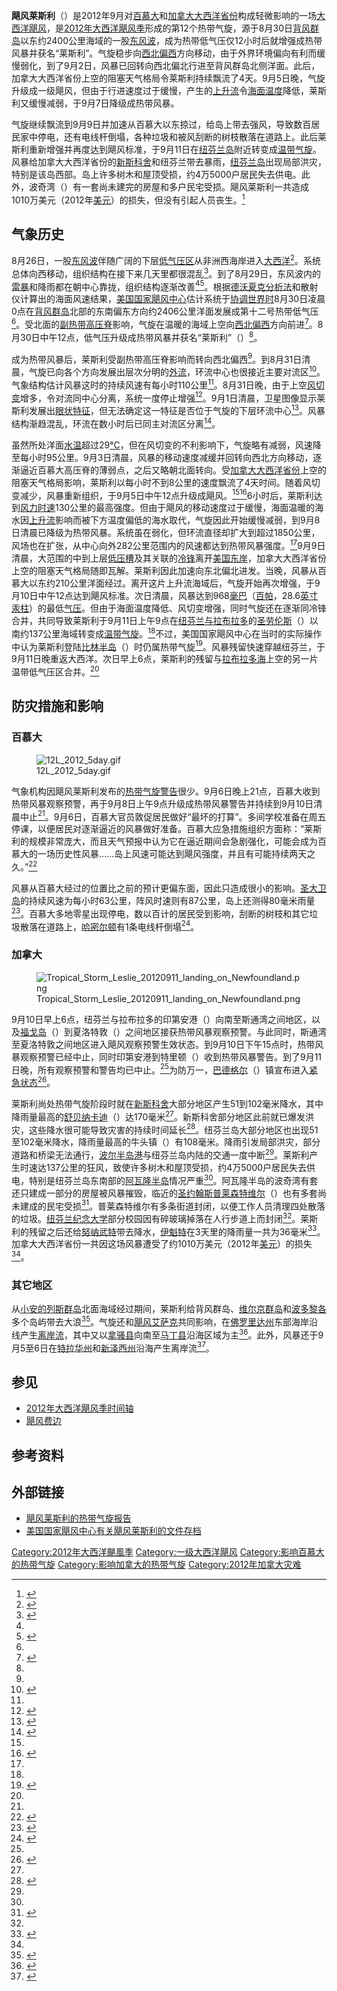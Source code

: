 {{Infobox Hurricane
| Name=飓风莱斯利<br />{{lang|en|Hurricane Leslie}}
| Type=飓风
| Year=2012
| Basin=Atl
| Image location=Leslie Sept 5 2012 1710Z.jpg
| Image name=9月5日，即将升级成飓风的莱斯利
| Formed=2012年8月30日
| Dissipated=2012年9月12日
| Extratropical=2012年9月11日
| 1-min winds=70
| Damages=10.1
| Pressure=968
| Fatalities=无
| Areas=[[背风群岛_(加勒比海)|背风群岛]]、[[百慕大|百慕大]]、[[加拿大大西洋省份|加拿大大西洋省份]]
| Hurricane season=[[2012年大西洋飓风季|2012年大西洋飓风季]]
}}
'''飓风莱斯利'''（{{lang-en|Hurricane Leslie}}）是2012年9月对[[百慕大|百慕大]]和[[加拿大大西洋省份|加拿大大西洋省份]]构成轻微影响的一场[[大西洋飓风季|大西洋飓风]]，是[[2012年大西洋飓风季|2012年大西洋飓风季]]形成的第12个热带气旋，源于8月30日[[背风群岛_(加勒比海)|背风群岛]]以东约2400公里海域的一股[[东风波|东风波]]，成为热带低气压仅12小时后就增强成热带风暴并获名“莱斯利”。气旋稳步向[[罗盘方位|西北偏西]]方向移动，由于外界环境偏向有利而缓慢弱化，到了9月2日，风暴已回转向西北偏北行进至背风群岛北侧洋面。此后，加拿大大西洋省份上空的阻塞天气格局令莱斯利持续飘流了4天。9月5日晚，气旋升级成一级飓风，但由于行进速度过于缓慢，产生的[[上升流|上升流]]令[[海面温度|海面温度]]降低，莱斯利又缓慢减弱，于9月7日降级成热带风暴。

气旋继续飘流到9月9日并加速从百慕大以东掠过，给岛上带去强风，导致数百居民家中停电，还有电线杆倒塌，各种垃圾和被风刮断的树枝散落在道路上。此后莱斯利重新增强并再度达到飓风标准，于9月11日在[[纽芬兰岛|纽芬兰岛]]附近转变成[[温带气旋|温带气旋]]。风暴给加拿大大西洋省份的[[新斯科舍|新斯科舍]]和纽芬兰带去暴雨，[[纽芬兰岛|纽芬兰岛]]出现局部洪灾，特别是该岛西部。岛上许多树木和屋顶受损，约4万5000户居民失去供电。此外，波奇湾（{{lang|en|Pouch Cove}}）有一套尚未建完的房屋和多户民宅受损。飓风莱斯利一共造成1010万美元（2012年[[美元|美元]]）的损失，但没有引起人员丧生。<ref name="AON">{{cite report | publisher = Aon Benfield | page = 2 | accessdate = 2015-09-12 | format = PDF | archiveurl = https://web.archive.org/web/20150630110302/http://thoughtleadership.aonbenfield.com/Documents/20121004_if_global_cat_recap_september.pdf | url = http://thoughtleadership.aonbenfield.com/Documents/20121004_if_global_cat_recap_september.pdf | title = September 2012 Global Catastrophe Recap | archivedate = 2015-06-30 | deadurl = no | date =  }}</ref>

== 气象历史 ==
{{storm path|Leslie 2012 track.png}}
8月26日，一股[[东风波|东风波]]伴随广阔的下层[[低气压|低气压区]]从非洲西海岸进入[[大西洋|大西洋]]<ref name="tcr">{{cite report | url = http://www.nhc.noaa.gov/data/tcr/AL122012_Leslie.pdf | title = Tropical Cyclone Report: Hurricane Leslie | author = Stacy R. Stewart | date = 2013-01-27 | publisher = National Hurricane Center | work = National Oceanic and Atmospheric Administration | accessdate = 2015-09-11 | format = PDF | archivedate = 2013-12-04 | deadurl = no | archiveurl = https://web.archive.org/web/20131204051858/http://www.nhc.noaa.gov/data/tcr/AL122012_Leslie.pdf }}</ref>。系统总体向西移动，组织结构在接下来几天里都很混乱<ref>{{cite report | author = Lixion A. Avila | work = National Hurricane Center | publisher = National Oceanic and Atmospheric Administration | date = 2012-08-28 | accessdate = 2015-09-11 | title = Tropical Weather Outlook | url = http://www.nhc.noaa.gov/archive/text/TWOAT/2012/TWOAT.201208281810.txt | archiveurl = https://web.archive.org/web/20150911071741/http://www.nhc.noaa.gov/archive/text/TWOAT/2012/TWOAT.201208281810.txt | archivedate = 2015-09-11 | deadurl = no | format = TXT }}</ref>。到了8月29日，东风波内的[[雷暴|雷暴]]和降雨都在朝中心靠拢，组织结构逐渐改善<ref name="tcr" /><ref>{{cite report | author = Daniel P. Brown | work = National Hurricane Center | publisher = National Oceanic and Atmospheric Administration | date = 2012-08-29 | accessdate = 2015-09-11 | title = Tropical Weather Outlook | url = http://www.nhc.noaa.gov/archive/text/TWOAT/2012/TWOAT.201208292329.txt | archiveurl = https://web.archive.org/web/20150911072018/http://www.nhc.noaa.gov/archive/text/TWOAT/2012/TWOAT.201208292329.txt | archivedate = 2015-09-11 | deadurl = no | format = TXT }}</ref>。根据[[德沃夏克分析法|德沃夏克分析法]]和散射仪计算出的海面风速结果，[[国家飓风中心|美国国家飓风中心]]估计系统于[[协调世界时|协调世界时]]8月30日凌晨0点在[[背风群岛_(加勒比海)|背风群岛]]北部的东南偏东方向约2406公里洋面发展成第十二号热带低气压<ref name="tcr" />。受北面的[[副热带高压脊|副热带高压脊]]影响，气旋在温暖的海域上空向[[罗盘方位|西北偏西]]方向前进<ref name="Dis1">{{cite report | author = Eric S. Blake | work = National Hurricane Center | publisher = National Oceanic and Atmospheric Administration | date = 2012-08-30 | accessdate = 2015-09-11 | title = Tropical Depression Twelve Discussion Number One | url = http://www.nhc.noaa.gov/archive/2012/al12/al122012.discus.001.shtml | archivedate = 2015-07-10 | deadurl = no | archiveurl = https://web.archive.org/web/20150710003041/http://www.nhc.noaa.gov/archive/2012/al12/al122012.discus.001.shtml }}</ref>。{{lang|en|[[协调世界时|UTC]]}}8月30日中午12点，低气压升级成热带风暴并获名“莱斯利”（{{lang|en|Leslie}}）<ref name="tcr" />。

成为热带风暴后，莱斯利受副热带高压脊影响而转向西北偏西<ref name="tcr" />。到8月31日清晨，气旋已向各个方向发展出层次分明的[[外流_(气象学)|外流]]，环流中心也很接近主要对流区<ref>{{cite report | author = Robbie R. Berg | work = National Hurricane Center | publisher = National Oceanic and Atmospheric Administration | date = 2012-08-31 | accessdate = 2015-09-11 | url = http://www.nhc.noaa.gov/archive/2012/al12/al122012.discus.004.shtml | archiveurl = https://web.archive.org/web/20150709203603/http://www.nhc.noaa.gov/archive/2012/al12/al122012.discus.004.shtml | title = Tropical Storm Leslie Discussion Number Four | archivedate = 2015-07-09 | deadurl = no }}</ref>。气象结构估计风暴这时的持续风速有每小时110公里<ref name="tcr" />。8月31日晚，由于上空[[风切变|风切变]]增多，令对流同中心分离，系统一度停止增强<ref>{{cite report | author = Eric S. Blake | work = National Hurricane Center | publisher = National Oceanic and Atmospheric Administration | date = 2012-08-31 | accessdate = 2015-09-11 | title = Tropical Storm Leslie Discussion Number Five | archivedate = 2015-07-09 | deadurl = no | archiveurl = https://web.archive.org/web/20150709235943/http://www.nhc.noaa.gov/archive/2012/al12/al122012.discus.005.shtml | url = http://www.nhc.noaa.gov/archive/2012/al12/al122012.discus.005.shtml }}</ref>。9月1日清晨，卫星图像显示莱斯利发展出[[风眼|眼状特征]]，但无法确定这一特征是否位于气旋的下层环流中心<ref>{{cite report | author = Robbie R. Berg | work = National Hurricane Center | publisher = National Oceanic and Atmospheric Administration | date = 2012-09-01 | archiveurl = https://web.archive.org/web/20150709230640/http://www.nhc.noaa.gov/archive/2012/al12/al122012.discus.008.shtml | deadurl = no | accessdate = 2015-09-11 | url = http://www.nhc.noaa.gov/archive/2012/al12/al122012.discus.008.shtml | title = Tropical Storm Leslie Discussion Number Eight | archivedate = 2015-07-09 }}</ref>。风暴结构渐趋混乱，环流在数小时后已同主对流区分离<ref>{{cite report | author = Eric S. Blake | work = National Hurricane Center | publisher = National Oceanic and Atmospheric Administration | date = 2012-09-01 | archiveurl = https://web.archive.org/web/20150710013003/http://www.nhc.noaa.gov/archive/2012/al12/al122012.discus.009.shtml | deadurl = no | accessdate = 2015-09-11 | title = Tropical Storm Leslie Discussion Number Nine | archivedate = 2015-07-10 | url = http://www.nhc.noaa.gov/archive/2012/al12/al122012.discus.009.shtml }}</ref>。

虽然所处洋面[[海面温度|水温]]超过29[[摄氏度|°C]]，但在风切变的不利影响下，气旋略有减弱，风速降至每小时95公里。9月3日清晨，风暴的移动速度减缓并回转向西北方向移动，逐渐逼近百慕大高压脊的薄弱点，之后又略朝北面转向。受[[加拿大大西洋省份|加拿大大西洋省份]]上空的阻塞天气格局影响，莱斯利以每小时不到8公里的速度飘流了4天时间。随着风切变减少，风暴重新组织，于{{lang|en|UTC}}9月5日中午12点升级成飓风。<ref name="tcr" /><ref>{{cite report | author = Stacy R. Stewart | title = Hurricane Leslie Tropical Cyclone Update | publisher = National Oceanic and Atmospheric Administration | date = 2012-09-05 | work = National Hurricane Center | accessdate = 2015-09-11 | deadurl = no | archiveurl = https://web.archive.org/web/20150523055741/http://www.nhc.noaa.gov/archive/2012/al12/al122012.update.09051753.shtml | url = http://www.nhc.noaa.gov/archive/2012/al12/al122012.update.09051753.shtml? | archivedate = 2015-05-23 }}</ref>6小时后，莱斯利达到[[最大持续风速|风力时速]]130公里的最高强度。但由于飓风的移动速度过于缓慢，海面温暖的海水因[[上升流|上升流]]影响而被下方温度偏低的海水取代，气旋因此开始缓慢减弱，到9月8日清晨已降级为热带风暴。系统虽在弱化，但环流直径却扩大到超过1850公里，风场也在扩张，从中心向外282公里范围内的风速都达到热带风暴强度。<ref name="tcr" />9月9日清晨，大范围的中到上层[[低压槽|低压槽]]及其关联的[[冷锋|冷锋]]离开[[美国东岸|美国东岸]]，加拿大大西洋省份上空的阻塞天气格局随即瓦解。莱斯利因此加速向东北偏北进发。当晚，风暴从百慕大以东约210公里洋面经过。离开这片上升流海域后，气旋开始再次增强，于{{lang|en|UTC}}9月10日中午12点达到飓风标准。次日清晨，风暴达到968[[巴|毫巴]]（[[帕斯卡|百帕]]，28.6[[英寸汞柱|英寸汞柱]]）的最低[[气压|气压]]。但由于海面温度降低、风切变增强，同时气旋还在逐渐同冷锋合并，共同导致莱斯利于{{lang|en|UTC}}9月11日上午9点在[[纽芬兰与拉布拉多|纽芬兰与拉布拉多]]的[[圣劳伦斯_(纽芬兰与拉布拉多)|圣劳伦斯]]（{{lang|en|St. Lawrence}}）以南约137公里海域转变成[[温带气旋|温带气旋]]。<ref name="tcr" />不过，美国国家飓风中心在当时的实际操作中认为莱斯利登陆[[比林半岛|比林半岛]]（{{lang|en|Burin Peninsula}}）时仍属热带气旋<ref>{{cite web | author1 = Lixion A. Avila | author2 = Robbie R. Berg | work = National Hurricane Center | publisher = National Oceanic and Atmospheric Administration | date = 2012-09-11 | accessdate = 2015-09-11 | title = Tropical Storm Leslie Public Advisory Forty-Eight A | url = http://www.nhc.noaa.gov/archive/2012/al12/al122012.public_a.048.shtml? | deadurl = no | archiveurl = https://web.archive.org/web/20150523055238/http://www.nhc.noaa.gov/archive/2012/al12/al122012.public_a.048.shtml | archivedate = 2015-05-23 }}</ref>。风暴残留快速穿越纽芬兰，于9月11日晚重返大西洋。{{lang|en|UTC}}次日早上6点，莱斯利的残留与[[拉布拉多海|拉布拉多海]]上空的另一片温带低气压区合并。<ref name="tcr" />

== 防灾措施和影响 ==

=== 百慕大 ===
[[File:12L_2012_5day.gif|thumb]]

气象机构因飓风莱斯利发布的[[热带气旋警告|热带气旋警告]]很少。{{lang|en|UTC}}9月6日晚上21点，百慕大收到热带风暴观察预警，再于{{lang|en|UTC}}9月8日上午9点升级成热带风暴警告并持续到9月10日清晨中止<ref name="tcr" />。9月6日，百慕大官员敦促居民做好“最坏的打算”。多间学校准备在周五停课，以便居民对逐渐逼近的风暴做好准备。百慕大应急措施组织方面称：“莱斯利的规模非常庞大，而且天气预报中认为它在逼近期间会急剧强化，可能会成为百慕大的一场历史性风暴……岛上风速可能达到飓风强度，并且有可能持续两天之久。”<ref>{{cite news | title = Hurricane Leslie dawdles as Bermuda braces | newspaper = CNN | accessdate = 2015-09-11 | archivedate = 2012-11-13 | archiveurl = https://web.archive.org/web/20121113142959/http://edition.cnn.com/2012/09/06/world/americas/bermuda-hurricane-leslie/index.html | deadurl = no | url = http://edition.cnn.com/2012/09/06/world/americas/bermuda-hurricane-leslie/index.html }}</ref>

风暴从百慕大经过的位置比之前的预计更偏东面，因此只造成很小的影响。[[圣大卫岛|圣大卫岛]]的持续风速为每小时63公里，阵风时速则有87公里，岛上还测得80毫米雨量<ref>{{cite web | accessdate = 2015-09-11 | deadurl = yes | archiveurl = https://web.archive.org/web/20150404163353/http://www.wunderground.com/blog/JeffMasters/comment.html?entrynum=2226 | url = http://www.wunderground.com/blog/JeffMasters/comment.html?entrynum=2226 | title = Leslie bears down on Newfoundland; TD 14 forming | author = Jeff Masters | date = 2012-09-10 | publisher = Weather Underground | archivedate = 2015-04-04 }}</ref>。百慕大多地零星出现停电，数以百计的居民受到影响，刮断的树枝和其它垃圾散落在道路上，[[哈密尔顿_(百慕大)|哈密尔顿]]有1条电线杆倒塌<ref>{{cite news | title = Tropical Storm Leslie moving past Bermuda, buffeting territory with winds from outer bands | agency = [[美联社|Associated Press]] | date = 2012-09-09 | newspaper = [[华盛顿邮报|The Washington Post]]}}</ref>。

=== 加拿大 ===
[[File:Tropical_Storm_Leslie_20120911_landing_on_Newfoundland.png|thumb]]

{{lang|en|UTC}}9月10日早上6点，纽芬兰与拉布拉多的印第安港（{{lang|en|Indian Harbour}}）向南至斯通湾之间地区，以及[[福戈岛_(纽芬兰与拉布拉多)|福戈岛]]（{{lang|en|Fogo Island}}）到夏洛特敦（{{lang|en|Charlottetown}}）之间地区接获热带风暴观察预警。与此同时，斯通湾至夏洛特敦之间地区进入飓风观察预警生效状态。到{{lang|en|UTC}}9月10日下午15点时，热带风暴观察预警已经中止，同时印第安港到特里顿（{{lang|en|Triton}}）收到热带风暴警告。到了9月11日晚，所有观察预警和警告均已中止。<ref name="tcr" />为防万一，[[巴德格尔_(纽芬兰与拉布拉多)|巴德格尔]]（{{lang|en|Badger}}）镇宣布进入[[紧急状态|紧急状态]]<ref name="cbc1">{{cite news | url = http://www.cbc.ca/news/canada/newfoundland-labrador/leslie-leaves-turbulent-wake-in-newfoundland-1.1127915 | title = Leslie leaves turbulent wake in Newfoundland | date = 2012-09-12 | newspaper = CBC News | accessdate = 2015-09-12 | archivedate = 2012-11-23 | archiveurl = https://web.archive.org/web/20121123033346/http://www.cbc.ca/news/canada/newfoundland-labrador/story/2012/09/11/newfoundland-storm-leslie.html?cmp=googleeditorspick | deadurl = no }}</ref>。

莱斯利尚处热带气旋阶段时就在[[新斯科舍|新斯科舍]]大部分地区产生51到102毫米降水，其中降雨量最高的[[舒贝纳卡迪_(新斯科舍)|舒贝纳卡迪]]（{{lang|en|Shubenacadie}}）达170毫米<ref name="tcr" />。新斯科舍部分地区此前就已爆发洪灾，这些降水很可能导致灾害的持续时间延长<ref>{{cite news | title = Newfoundland braces for Leslie, rain soaks Nova Scotia, causing flooding | author = Sue Bailey | date = 2012-09-10 | newspaper = Toronto Star | accessdate = 2015-09-12 | archivedate = 2015-09-12 | archiveurl = https://web.archive.org/web/20150912143410/http://www.thestar.com/news/canada/2012/09/10/newfoundland_braces_for_leslie_rain_soaks_nova_scotia_causing_flooding.html | deadurl = no | url = http://www.thestar.com/news/canada/2012/09/10/newfoundland_braces_for_leslie_rain_soaks_nova_scotia_causing_flooding.html }}</ref>。纽芬兰岛大部分地区也出现51至102毫米降水，降雨量最高的牛头镇（{{lang|en|Cow Head}}）有108毫米。降雨引发局部洪灾，部分道路和桥梁无法通行，[[波尔半岛港|波尔半岛港]]与纽芬兰岛内陆的交通一度中断<ref name="tcr" />。莱斯利产生时速达137公里的狂风，致使许多树木和屋顶受损，约4万5000户居民失去供电，特别是纽芬兰岛东南部的[[阿瓦隆半岛|阿瓦隆半岛]]情况严重<ref name="cbc1" />。阿瓦隆半岛的波奇湾有套还只建成一部分的房屋被风暴摧毁，临近的[[圣约翰斯_(纽芬兰-拉布拉多)|圣约翰斯]][[普莱森特维尔_(圣约翰斯)|普莱森特维尔]]（{{lang|en|Pleasantville}}）也有多套尚未建成的民宅受损<ref>{{cite news | date = 2012-09-11 | newspaper = CBC News | accessdate = 2015-09-12 | archiveurl = https://web.archive.org/web/20130205190620/http://www.cbc.ca/news/canada/newfoundland-labrador/story/2012/09/11/nl-imploded-house-0911.html | title = Leslie implodes partly built Avalon houses | archivedate = 2013-02-05 | deadurl = no | url = http://www.cbc.ca/news/canada/newfoundland-labrador/story/2012/09/11/nl-imploded-house-0911.html }}</ref>。普莱森特维尔有多条街道封闭，以便工作人员清理四处散落的垃圾。[[纽芬兰纪念大学|纽芬兰纪念大学]]部分校园因有碎玻璃掉落在人行步道上而封闭<ref name="cbc1" />。莱斯利的残留之后还给[[努纳武特|努纳武特]]带去降水，[[伊魁特|伊魁特]]在3天里的降雨量一共为36毫米<ref>{{cite report | archiveurl = https://web.archive.org/web/20140831160202/http://www.ec.gc.ca/meteo-weather/default.asp?lang=En&n=28CD8158-1 | url = http://www.ec.gc.ca/meteo-weather/default.asp?lang=En&n=28CD8158-1 | title = Canada's Top Ten Weather Stories for 2012 | date = 2012-12-20 | publisher = Environment Canada | accessdate = 2015-09-12 | archivedate = 2014-08-31 | deadurl = no }}</ref>。加拿大大西洋省份一共因这场风暴遭受了约1010万美元（2012年[[美元|美元]]）的损失<ref name="AON" />。

=== 其它地区 ===
从[[小安的列斯群岛|小安的列斯群岛]]北面海域经过期间，莱斯利给背风群岛、[[维尔京群岛|维尔京群岛]]和[[波多黎各|波多黎各]]多个岛屿带去大浪<ref>{{cite report | url = http://www.nasa.gov/mission_pages/hurricanes/archives/2012/h2012_Leslie.html | title = Hurricane Season 2012: Tropical Storm Leslie (Atlantic Ocean) | author = Rob Gutro | date = 2012-09-12 | publisher = National Aeronautics and Space Administration | accessdate = 2015-09-12 | archivedate = 2015-05-10 | deadurl = no | archiveurl = https://web.archive.org/web/20150510032051/http://www.nasa.gov/mission_pages/hurricanes/archives/2012/h2012_Leslie.html }}</ref>。气旋还和[[2012年飓风艾萨克|飓风艾萨克]]共同影响，在[[佛罗里达州|佛罗里达州]]东部海岸沿线产生[[离岸流|离岸流]]，其中又以[[拿骚县_(佛罗里达州)|拿骚县]]向南至[[马丁县_(佛罗里达州)|马丁县]]沿海区域为主<ref>{{cite news | deadurl = no | archiveurl = https://web.archive.org/web/20130616053502/http://www.chron.com/news/hurricanes/article/Leslie-remnants-of-Isaac-cause-rip-currents-in-FL-3843871.php#photo-3380097 | accessdate = 2015-09-12 | agency = Associated Press | url = http://www.chron.com/news/hurricanes/article/Leslie-remnants-of-Isaac-cause-rip-currents-in-FL-3843871.php#photo-3380097 | title = Hurricanes Leslie, remnants of Isaac cause rip currents in FL | newspaper = [[休斯敦纪事报|Houston Chronicle]] | date = 2012-09-06 | archivedate = 2013-06-16 }}</ref>。此外，风暴还于9月5至6日在[[特拉华州|特拉华州]]和[[新泽西州|新泽西州]]沿海产生离岸流<ref>{{cite report | title = Storm Data and Unusual Weather Phenomena: September 2012 | author = Rhonda Herndon | publisher = National Climatic Data Center | pages = 57 & 184}}</ref>。

== 参见 ==
{{portal|热带气旋}}
* [[2012年大西洋飓风季时间轴|2012年大西洋飓风季时间轴]]
* [[飓风费边|飓风费边]]

== 参考资料 ==
{{reflist|colwidth=30em}}

== 外部链接 ==
{{Commons category|Hurricane Leslie (2012)}}
* [http://www.nhc.noaa.gov/data/tcr/AL122012_Leslie.pdf 飓风莱斯利的热带气旋报告]{{Wayback|url=http://www.nhc.noaa.gov/data/tcr/AL122012_Leslie.pdf |date=20131204051858 }}
* [http://www.nhc.noaa.gov/archive/2012/al12/ 美国国家飓风中心有关飓风莱斯利的文件存档]{{Wayback|url=http://www.nhc.noaa.gov/archive/2012/al12/ |date=20200516080157 }}

{{2012 Atlantic hurricane season buttons}}

{{DEFAULTSORT:Leslie (2012)}}
[[Category:2012年大西洋颶風季|Category:2012年大西洋颶風季]]
[[Category:一级大西洋飓风|Category:一级大西洋飓风]]
[[Category:影响百慕大的热带气旋|Category:影响百慕大的热带气旋]]
[[Category:影响加拿大的热带气旋|Category:影响加拿大的热带气旋]]
[[Category:2012年加拿大灾难|Category:2012年加拿大灾难]]
{{Good article}}